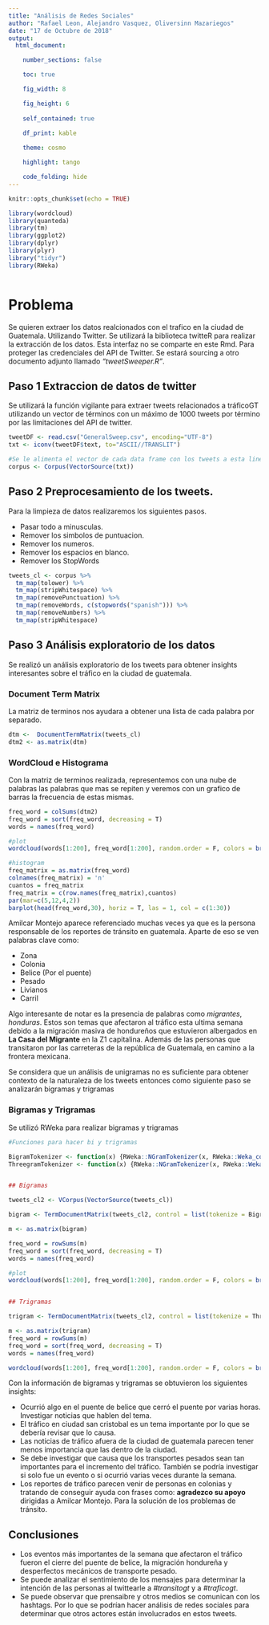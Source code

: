 ```yaml
---
title: "Análisis de Redes Sociales"
author: "Rafael Leon, Alejandro Vasquez, Oliversinn Mazariegos"
date: "17 de Octubre de 2018"
output: 
  html_document:

    number_sections: false

    toc: true

    fig_width: 8

    fig_height: 6
    
    self_contained: true
    
    df_print: kable

    theme: cosmo

    highlight: tango

    code_folding: hide
---
```


```r
knitr::opts_chunk$set(echo = TRUE)

library(wordcloud)
library(quanteda)
library(tm)
library(ggplot2)
library(dplyr)
library(plyr)
library("tidyr")
library(RWeka)



```

# Problema
Se quieren extraer los datos realcionados con el trafico en la ciudad de Guatemala. Utilizando Twitter. Se utilizará la biblioteca twitteR para realizar la extracción de los datos. Esta interfaz no se comparte en este Rmd. Para proteger las credenciales del API de Twitter. Se estará sourcing a otro documento adjunto llamado *"tweetSweeper.R"*. 

## Paso 1 Extraccion de datos de twitter

Se utilizará la función vigilante para extraer tweets relacionados a tráficoGT utilizando un vector de términos con un máximo de 1000 tweets por término por las limitaciones del API de twitter.

```r
tweetDF <- read.csv("GeneralSweep.csv", encoding="UTF-8")
txt <- iconv(tweetDF$text, to="ASCII//TRANSLIT")

#Se le alimenta el vector de cada data frame con los tweets a esta linea para generar diferentes wordclouds
corpus <- Corpus(VectorSource(txt))
```


## Paso 2 Preprocesamiento de los tweets.

Para la limpieza de datos realizaremos los siguientes pasos.  

* Pasar todo a minusculas.
* Remover los simbolos de puntuacion.
* Remover los numeros.  
* Remover los espacios en blanco.  
* Remover los StopWords


```r
tweets_cl <- corpus %>% 
  tm_map(tolower) %>% 
  tm_map(stripWhitespace) %>% 
  tm_map(removePunctuation) %>% 
  tm_map(removeWords, c(stopwords("spanish"))) %>% 
  tm_map(removeNumbers) %>% 
  tm_map(stripWhitespace)
```

## Paso 3 Análisis exploratorio de los datos

Se realizó un análisis exploratorio de los tweets para obtener insights interesantes sobre el tráfico en la ciudad de guatemala.

### Document Term Matrix

La matriz de terminos nos ayudara a obtener una lista de cada palabra por separado.

```r
dtm <-  DocumentTermMatrix(tweets_cl)
dtm2 <- as.matrix(dtm)
```


### WordCloud e Histograma

Con la matriz de terminos realizada, representemos con una nube de palabras las palabras que mas se repiten y veremos con un grafico de barras la frecuencia de estas mismas.

```r
freq_word = colSums(dtm2)
freq_word = sort(freq_word, decreasing = T)
words = names(freq_word)

#plot
wordcloud(words[1:200], freq_word[1:200], random.order = F, colors = brewer.pal(8,'Dark2'))

#histogram
freq_matrix = as.matrix(freq_word)
colnames(freq_matrix) = 'n'
cuantos = freq_matrix
freq_matrix = c(row.names(freq_matrix),cuantos)
par(mar=c(5,12,4,2))
barplot(head(freq_word,30), horiz = T, las = 1, col = c(1:30))

```

Amilcar Montejo aparece referenciado muchas veces ya que es la persona responsable de los reportes de tránsito en guatemala. Aparte de eso se ven palabras clave como:  

* Zona  
* Colonia
* Belice (Por el puente)
* Pesado  
* Livianos  
* Carril  


Algo interesante de notar es la presencia de palabras como *migrantes*, *honduras*. Estos son temas que afectaron al tráfico esta ultima semana debido a la migración masiva de hondureños que estuvieron albergados en **La Casa del Migrante** en la Z1 capitalina. Además de las personas que transitaron por las carreteras de la república de Guatemala, en camino a la frontera mexicana.

Se considera que un análisis de unigramas no es suficiente para obtener contexto de la naturaleza de los tweets entonces como siguiente paso se analizarán bigramas y trigramas

### Bigramas y Trigramas
Se utilizó RWeka para realizar bigramas y trigramas

```r
#Funciones para hacer bi y trigramas

BigramTokenizer <- function(x) {RWeka::NGramTokenizer(x, RWeka::Weka_control(min=2, max=2))}
ThreegramTokenizer <- function(x) {RWeka::NGramTokenizer(x, RWeka::Weka_control(min=3, max=3))}


## Bigramas

tweets_cl2 <- VCorpus(VectorSource(tweets_cl))

bigram <- TermDocumentMatrix(tweets_cl2, control = list(tokenize = BigramTokenizer))

m <- as.matrix(bigram)

freq_word = rowSums(m)
freq_word = sort(freq_word, decreasing = T)
words = names(freq_word)

#plot
wordcloud(words[1:200], freq_word[1:200], random.order = F, colors = brewer.pal(8,'Dark2'))


## Trigramas

trigram <- TermDocumentMatrix(tweets_cl2, control = list(tokenize = ThreegramTokenizer))

m <- as.matrix(trigram)
freq_word = rowSums(m)
freq_word = sort(freq_word, decreasing = T)
words = names(freq_word)

wordcloud(words[1:200], freq_word[1:200], random.order = F, colors = brewer.pal(8,'Dark2'))

```

Con la información de bigramas y trigramas se obtuvieron los siguientes insights:

* Ocurrió algo en el puente de belice que cerró el puente por varias horas. Investigar noticias que hablen del tema.    
* El tráfico en ciudad san cristobal es un tema importante por lo que se debería revisar que lo causa.  
* Las noticias de tráfico afuera de la ciudad de guatemala parecen tener menos importancia que las dentro de la ciudad.  
* Se debe investigar que causa que los transportes pesados sean tan importantes para el incremento del tráfico. También se podría investigar si solo fue un evento o si ocurrió varias veces durante la semana.
* Los reportes de tráfico parecen venir de personas en colonias y tratando de conseguir ayuda con frases como: **agradezco su apoyo** dirigidas a Amilcar Montejo. Para la solución de los problemas de tránsito.

## Conclusiones

* Los eventos más importantes de la semana que afectaron el tráfico fueron el cierre del puente de belice, la migración hondureña y desperfectos mecánicos de transporte pesado.
* Se puede analizar el sentimiento de los mensajes para determinar la intención de las personas al twittearle a *#transitogt* y a *#traficogt*.
* Se puede observar que prensaibre y otros medios se comunican con los hashtags. Por lo que se podrían hacer análisis de redes sociales para determinar que otros actores están involucrados en estos tweets.